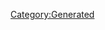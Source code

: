 {{Database/Costume/CostumeInfo
 |ID=107
 |DivaId=6
 |PrismCostumeId=7
 |Enabled=2
 |SkillId=7
 |EODICFLJAKO=False
 |AGBPBDODKBK=1
 |HMCOGDICFNB=1
 |LevelMax=4
 |HGBJODBCJDA=4
 |EGLDFPILJLG=0
 |GLEEPAFMPLO=False
 |IIELLEPEEFH=700
}}
[[Category:Generated]]
